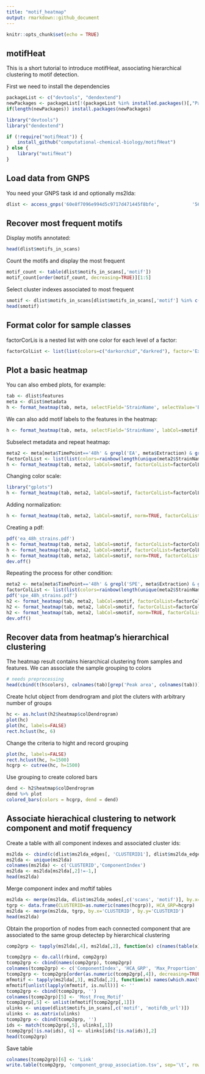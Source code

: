```yaml
---
title: "motif_heatmap"
output: rmarkdown::github_document
---
```


```r
knitr::opts_chunk$set(echo = TRUE)
```

## motifHeat

This is a short tutorial to introduce motifHeat, associating hierarchical clustering to motif detection.

First we need to install the dependencies

```r
packageList <- c("devtools", "dendextend")
newPackages <- packageList[!(packageList %in% installed.packages()[,"Package"])]
if(length(newPackages)) install.packages(newPackages)

library("devtools")
library("dendextend")

if (!require("motifHeat")) {
    install_github("computational-chemical-biology/motifHeat")
} else {
    library("motifHeat")
}
```

## Load data from GNPS

You need your GNPS task id and optionally ms2lda:

```r
dlist <- access_gnps('60e8f7096e994d5c9717d471445f8bfe',            '56f089a1772340a0aa2978d41478e3e4')
```

## Recover most frequent motifs

Display motifs annotated:
```r
head(dlist$motifs_in_scans)
```

Count the motifs and display the most frequent

```r
motif_count <- table(dlist$motifs_in_scans[,'motif'])
motif_count[order(motif_count, decreasing=TRUE)][1:5]
```

Select cluster indexes associated to most frequent

```r
smotif <- dlist$motifs_in_scans[dlist$motifs_in_scans[,'motif'] %in% c('motif_480'), c('scan', 'motif')]
head(smotif)
```

## Format color for sample classes

factorCorLis is a nested list with one color for each level of a factor:
```r
factorColList <- list(list(colors=c("darkorchid","darkred"), factor='Extraction'), list(colors=c("green", "darkgreen"), factor='Trimethoprim'))
```


## Plot a basic heatmap

You can also embed plots, for example:

```r
tab <- dlist$features
meta <- dlist$metadata
h <- format_heatmap(tab, meta, selectField='StrainName', selectValue='Burkholderia dolosa AU0645  Genomovar type VI', factorColList=factorColList)
```
We can also add motif labels to the features in the heatmap:

```r
h <- format_heatmap(tab, meta, selectField='StrainName', labCol=smotif, selectValue='Burkholderia dolosa AU0645  Genomovar type VI', factorColList=factorColList)
```
Subselect metadata and repeat heatmap:

```r
meta2 <- meta[meta$TimePoint=='48h' & grepl('EA', meta$Extraction) & grepl('Burkholderia', meta$StrainName),]
factorColList <- list(list(colors=rainbow(length(unique(meta2$StrainName))), factor='StrainName'))
h <- format_heatmap(tab, meta2, labCol=smotif, factorColList=factorColList)
```
Changing color scale:
```r
library("gplots")
h <- format_heatmap(tab, meta2, labCol=smotif, factorColList=factorColList, colorScale = redgreen(75))
```
Adding normalization:
```r
h <- format_heatmap(tab, meta2, labCol=smotif, norm=TRUE, factorColList=factorColList, colorScale = redgreen(75))
```
Creating a pdf:
```r
pdf('ea_48h_strains.pdf')
h <- format_heatmap(tab, meta2, labCol=smotif, factorColList=factorColList, main='Color 1 not Normalized')
h <- format_heatmap(tab, meta2, labCol=smotif, factorColList=factorColList, colorScale = redgreen(75), main='Color 2 not Normalized')
h <- format_heatmap(tab, meta2, labCol=smotif, norm=TRUE, factorColList=factorColList, colorScale = redgreen(75), main='Color 2 Normalized')
dev.off()
```
Repeating the process for other condition:
```r
meta2 <- meta[meta$TimePoint=='48h' & grepl('SPE', meta$Extraction) & grepl('Burkholderia', meta$StrainName),]
factorColList <- list(list(colors=rainbow(length(unique(meta2$StrainName))), factor='StrainName'))
pdf('spe_48h_strains.pdf')
h2 <- format_heatmap(tab, meta2, labCol=smotif, factorColList=factorColList, main='Color 1 not Normalized')
h2 <- format_heatmap(tab, meta2, labCol=smotif, factorColList=factorColList, colorScale = redgreen(75), main='Color 2 not Normalized')
h2 <- format_heatmap(tab, meta2, labCol=smotif, norm=TRUE, factorColList=factorColList, colorScale = redgreen(75), main='Color 2 Normalized')
dev.off()
```
## Recover data from heatmap's hierarchical clustering

The heatmap result contains hierarchical clustering from samples and features. We can associate the sample grouping to colors
```r
# needs preprocessing
head(cbind(t(h$colors), colnames(tab)[grep('Peak area', colnames(tab))])[h$heatmap$rowInd,])

```

Create hclut object from dendrogram and plot the cluters with arbitrary number of groups

```r
hc <- as.hclust(h2$heatmap$colDendrogram)
plot(hc)
plot(hc, labels=FALSE)
rect.hclust(hc, 6)
```

Change the criteria to hight and record grouping

```r
plot(hc, labels=FALSE)
rect.hclust(hc, h=1500)
hcgrp <- cutree(hc, h=1500)
```

Use grouping to create colored bars

```r
dend <- h2$heatmap$colDendrogram
dend %>% plot 
colored_bars(colors = hcgrp, dend = dend) 
```

## Associate hierachical clustering to network component and motif frequency

Create a table with all component indexes and associated cluster ids:
```r
ms2lda <- cbind(c(dlist$ms2lda_edges[, 'CLUSTERID1'], dlist$ms2lda_edges[, 'CLUSTERID2']), rep(dlist$ms2lda_edges[, 'ComponentIndex'], 2))
ms2lda <- unique(ms2lda)
colnames(ms2lda) <- c('CLUSTERID','ComponentIndex')
ms2lda <- ms2lda[ms2lda[,2]!=-1,]
head(ms2lda)

```

Merge component index and moftif tables
```r
ms2lda <- merge(ms2lda, dlist$ms2lda_nodes[,c('scans', 'motif')], by.x='CLUSTERID', by.y='scans')
tgrp <- data.frame(CLUSTERID=as.numeric(names(hcgrp)), HCA_GRP=hcgrp) 
ms2lda <- merge(ms2lda, tgrp, by.x='CLUSTERID', by.y='CLUSTERID')
head(ms2lda)
```

Obtain the proportion of nodes from each connected component that are associated to the same group detectep by hierarchical clustering
```r
comp2grp <- tapply(ms2lda[,4], ms2lda[,2], function(x) c(names(table(x))[which.max(table(x))], max(table(x))/length(x), length(x)))

tcomp2grp <- do.call(rbind, comp2grp)
tcomp2grp <- cbind(names(comp2grp), tcomp2grp)
colnames(tcomp2grp) <- c('ComponentIndex', 'HCA_GRP', 'Max_Proportion', 'Total_Nodes')
tcomp2grp <- tcomp2grp[order(as.numeric(tcomp2grp[,4]), decreasing=TRUE),]
mfmotif <- tapply(ms2lda[,3], ms2lda[,2], function(x) names(which.max(table(unlist(sapply(x, strsplit, ',')))))) 
mfmotif[unlist(lapply(mfmotif, is.null))] <- '' 
tcomp2grp <- cbind(tcomp2grp, '') 
colnames(tcomp2grp)[5] <- 'Most_Freq_Motif' 
tcomp2grp[,5] <- unlist(mfmotif[tcomp2grp[,1]]) 
ulinks <- unique(dlist$motifs_in_scans[,c('motif', 'motifdb_url')]) 
ulinks <- as.matrix(ulinks) 
tcomp2grp <- cbind(tcomp2grp, '')
ids <- match(tcomp2grp[,5], ulinks[,1])
tcomp2grp[!is.na(ids), 6] <- ulinks[ids[!is.na(ids)],2]
head(tcomp2grp)

```
Save table
```r
colnames(tcomp2grp)[6] <- 'Link'
write.table(tcomp2grp, 'component_group_association.tsv', sep='\t', row.names=FALSE)
```
